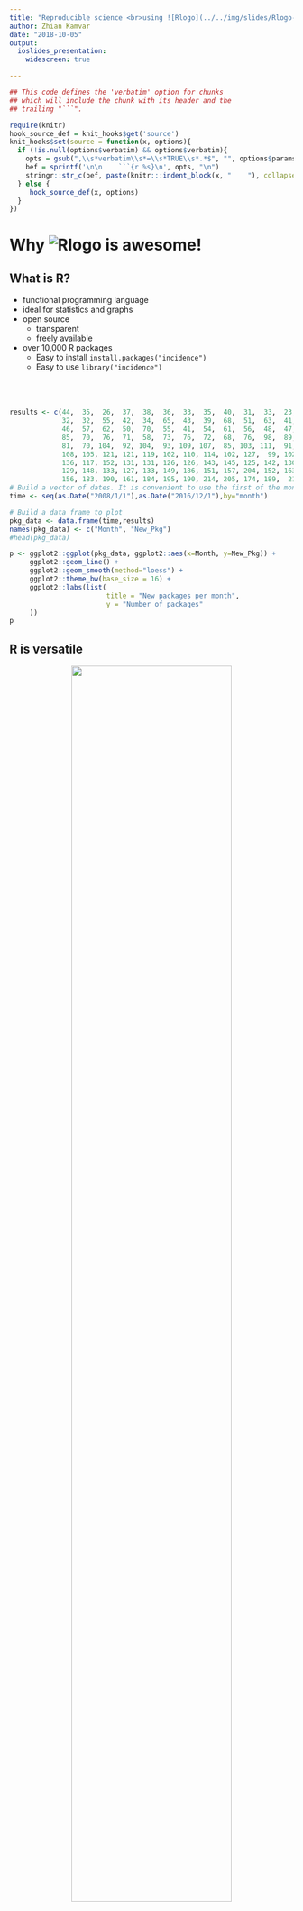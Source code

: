 ```yaml
---
title: "Reproducible science <br>using ![Rlogo](../../img/slides/Rlogo-small.png)<br><br>"
author: Zhian Kamvar
date: "2018-10-05"
output:
  ioslides_presentation:
    widescreen: true

---
```




```r
## This code defines the 'verbatim' option for chunks
## which will include the chunk with its header and the
## trailing "```".

require(knitr)
hook_source_def = knit_hooks$get('source')
knit_hooks$set(source = function(x, options){
  if (!is.null(options$verbatim) && options$verbatim){
    opts = gsub(",\\s*verbatim\\s*=\\s*TRUE\\s*.*$", "", options$params.src)
    bef = sprintf('\n\n    ```{r %s}\n', opts, "\n")
    stringr::str_c(bef, paste(knitr:::indent_block(x, "    "), collapse = '\n'), "\n    ```\n")
  } else {
     hook_source_def(x, options)
  }
})
```


# Why ![Rlogo](../../img/slides/Rlogo-small.png) is awesome!


## What is R? {.columns-2}

 - functional programming language
 - ideal for statistics and graphs
 - open source
   - transparent
   - freely available
 - over 10,000 R packages
   - Easy to install `install.packages("incidence")`
   - Easy to use `library("incidence")`
<br>
<br>
<br>
<br>

```r
results <- c(44,  35,  26,  37,  38,  36,  33,  35,  40,  31,  33,  23,  
             32,  32,  55,  42,  34,  65,  43,  39,  68,  51,  63,  41,
             46,  57,  62,  50,  70,  55,  41,  54,  61,  56,  48,  47,  
             85,  70,  76,  71,  58,  73,  76,  72,  68,  76,  98,  89,  
             81,  70, 104,  92, 104,  93, 109, 107,  85, 103, 111,  91, 
             108, 105, 121, 121, 119, 102, 110, 114, 102, 127,  99, 102, 
             136, 117, 152, 131, 131, 126, 126, 143, 145, 125, 142, 130, 
             129, 148, 133, 127, 133, 149, 186, 151, 157, 204, 152, 163,
             156, 183, 190, 161, 184, 195, 190, 214, 205, 174, 189,  217)
# Build a vector of dates. It is convenient to use the first of the month
time <- seq(as.Date("2008/1/1"),as.Date("2016/12/1"),by="month")

# Build a data frame to plot
pkg_data <- data.frame(time,results)
names(pkg_data) <- c("Month", "New_Pkg")
#head(pkg_data)

p <- ggplot2::ggplot(pkg_data, ggplot2::aes(x=Month, y=New_Pkg)) +
     ggplot2::geom_line() +
     ggplot2::geom_smooth(method="loess") +
     ggplot2::theme_bw(base_size = 16) + 
     ggplot2::labs(list(
                        title = "New packages per month",
                        y = "Number of packages"
     ))
p
```

## R is versatile 

<center>
<img src="../../img/slides/r-food-chain.jpg" width="75%">
</center>


## R has many large and vibrant user communities

<center>
<img src="../../img/slides/r-communities.jpg" width="100%">
</center>

## Network Analysis

<center>
<img src="../../img/slides/r-gephi-graph.PNG" width="50%">
</center>
source: https://www.r-bloggers.com/social-network-analysis-using-r-and-gephis/

---------------

<center>
<img src="../../img/slides/accidental-art.jpg" width="75%">
</center>


---------------

<center>
<img src="../../img/slides/swiss-map.png" width="70%">
</center>

source: https://timogrossenbacher.ch/2016/12/beautiful-thematic-maps-with-ggplot2-only/

---------------

<center>
<img src="../../img/slides/metacoder-microbiome.png" width="50%">
</center>

source: Foster *et al.* 2017 https://doi.org/10.1371/journal.pcbi.1005404


## R can automate analyses

<center>
<img src="../../img/slides/automation-win.png" width="75%">
<center>
source: http://blog.yhat.com/posts/R-for-excel-users.html

## Interactive analyses and automated reports

<center>
<img src="https://paula-moraga.github.io/img/imagespaula/animation.gif" width="100%">
</center>

source: https://paula-moraga.github.io/software/

# Great! How do I use it?


<!-- 

## What is reproducibility in science?

<center>
<img src="../../img/slides/printing-press.jpg" width="60%">
</center>
<br>

> - ability to reproduce results by a peer
> - requires <font color="#99004d">data</font>, <font color="#99004d">methods</font>, and <font color="#99004d">procedures</font>
> - increasingly, science is supposed to be reproducible






## Why does it not happen, in practice?

  Some opinions on whether reproducibility is needed:
  
> - *Ideally, yes but we don't have time for this.*
> - *If it gets published, yes.*
> - *If it gets published, yes; unless it is in PLoS One...*
> - *No need: I work on my own.*
> - *For others to copy us? You crazy?!*
> - *No way! We rigged the data, the method does not work, and we ran the analyses in Excel.*





## Main obstacles to reproducibility {.columns-2}

<center><img src="../../img/slides/wecandoit.jpg" width="65%"></center>

> - lack of time: ultimately, reproducibility is faster
> - fear of plagiarism: low risks in practice
> - internal work, no need to share: almost never true
<br>
> - one good reason: <font color="#99004d">lack of tools to facilitate reproducibility</font>





## You never work alone

<center>
<img src="../../img/slides/looper.jpg" width="85%">
<br>

Be nice to your future selves!

</center>





## Two aspects of reproducibility using <img src="../../img/slides/Rlogo-small.png" width="50px">


<center>
<img src="../../img/slides/2pills.jpg" width="85%">
</center>

<br>

> - implementing methods as <img src="../../img/slides/Rlogo-small.png" width="30px"> packages
> - making <font color="#99004d">transparent</font> and <font color="#99004d">reproducible</font> analyses





# <img src="../../img/slides/Rlogo.png" width="50px">eproducibility in practice

## Literate programming

<center>
<img src="../../img/slides/knuth.jpg" width="55%">
</center>

> *Let us change our traditional attitude to the construction of programs: instead
of imagining that our main task is to instruct a computer what to do, let us
concentrate rather on <font color="#99004d">explaining to humans what we want
the computer to do</font>.* </center> (Donald E. Knuth, Literate Programming,
1984)




## A data-centred approach to programming

<center>
<img src="../../img/slides/literate-prog.png" width="85%">
</center>




## Literate programming in <img src="../../img/slides/Rlogo.png" width="50px">

Current workflows use the following equation: 

**markdown** (`.md`)   +   <img src="../../img/slides/Rlogo.png" width="40px"> = 
<font color="#99004d"> **Rmarkdown** </font> (`.Rmd`)

<br><br>Example:<br>
`knitr::knit2html("foo.Rmd")`  $\rightarrow$  `foo.html`<br>
`rmarkdown::render("foo.Rmd")`  $\rightarrow$  `foo.pdf`<br>
`rmarkdown::render("foo.Rmd")`  $\rightarrow$  `foo.doc`<br>
`...`





## **Rmarkdown**: <img src="../../img/slides/Rlogo.png" width="50px"> chunks in markdown {.smaller}

```r
a <- rnorm(1000)
hist(a, col = terrain.colors(15), border = "white", main = "Normal distribution")
```

results in:
```r
set.seed(1)
a <- rnorm(1000)
hist(a, col = terrain.colors(15), border = "white", main = "Normal distribution")
```




## Formatting outputs

```r
[some R code here]
```

where `...` are options for processing and formatting, e.g:

- `eval` (`TRUE`/`FALSE`): evaluate code?
- `echo` (`TRUE`/`FALSE`): show code input?
- `results` (`"markup"/"hide"/"asis"`): show/format code output
- `message/warning/error`: show messages, warnings, errors?
- `cache` (`TRUE`/`FALSE`): cache analyses?
<br>

See [http://yihui.name/knitr/options](http://yihui.name/knitr/options) for details on all options.




## One format, several outputs

**`rmarkdown`** can generate different types of documents:

- standardised reports (`html`, `pdf`) 
- journal articles. using the `rticles` package (`.pdf`)
- Tufte handouts (`.pdf`)
- word documents (`.doc`)
- slides for presentations (`html`, `pdf`)
- ...

See: [http://rmarkdown.rstudio.com/gallery.html](http://rmarkdown.rstudio.com/gallery.html).




## **`rmarkdown`**: toy example 1/2 {.smaller}

Let us consider the file \texttt{foo.Rmd}:
<pre><code>
---
title: "A toy example of rmarkdown"
author: "John Snow"
date: "`r Sys.Date()`"
output: html_document
---

This is some nice R code:
</pre></code>

```r
set.seed(1)
x <- rnorm(100)
x[1:6]
hist(x, col = "grey", border = "white")
```




## **`rmarkdown`**: toy example 1/2 {.smaller}

```r
rmarkdown::render("foo.Rmd")
```

<center>
<img src="../../img/slides/rmarkdown-toy.png" width="70%">
</center>






# Good practices

## **`rmarkdown`** is just the beginning {.columns-2}

<center>
<img src="../../img/slides/tablets.png" width="90%">
</center>

<br>

> - alter your original data

> - have a messy project

> - write non-portable code

> - write horrible code

> - lose work permanently




## How to treat your original data

<center>
<img src="../../img/slides/gold.jpg" width="50%">
</center>

> - **do not touch your original data**
> - save it as <font color="#99004d">read-only</font>
> - <font color="#99004d">make copies</font> - you can play with these
> - <font color="#99004d">track the changes</font> made to the original data




## How to avoid messy projects

<center>
<img src="../../img/slides/messy-office.jpg" width="50%">
</center>

> - **1 project = 1 folder**
> - subfolders for: data, analyses, figures, manuscripts, ...
> - document the project using a `README` file
> - use the Rstudio projects (if you use Rstudio)




## How to write portable code?

<center>
<img src="../../img/slides/communication.png" width="50%">
</center>

> - avoid absolute paths e.g.:<br>
`my_file <- "C:\project1\data\data.csv"`<br>
> - use the package <font color="#99004d">`here`</font> for portable paths e.g.:<br>
`my_file <- here("data/data.csv")`
> - avoid special characters and spaces in all names e.g.:<br> `éèçêäÏ*%~!?&`
> - assume case sensitivity: <br>`FooBar` $\neq$ `foobar` $\neq$ `FOOBAR`





## How to write better code?

<center>
<img src="../../img/slides/readable.jpg" width="50%">
</center>

> - name things explicitly
    
> - settle for one <font color="#99004d">naming convention</font>; `snake_case` is currently recommended for <img src="../../img/slides/Rlogo.png" width="40px"> packages
   
> - document your code using <font color="#99004d">comments</font> (`##`)
    
> - write <font color="#99004d">simple code</font>, in short sections
   
> - use current coding standards -- see the <font color="#99004d">`lintr`</font> package





## Example of `lintr`

<center>
<img src="../../img/slides/lintr.png" width="80%"><br>
<small>source: [https://github.com/jimhester/lintr](https://github.com/jimhester/lintr)</small>
</center>




## Do not lose your work!

Because you never know what can happen..

<center>
<img src="../../img/slides/smashing-panda.gif" width="50%">
</center>




## How to avoid losing work?

<center>
<img src="../../img/slides/lost.jpg" width="40%">
</center>

<br>

> - **never rely on a single computer** to store your work
> - <font color="#99004d">backups</font> are good, <font color="#99004d">syncing</font> with a server is better (e.g. Dropbox)
> - use <font color="#99004d">version numbers</font> to track progress
> - use <font color="#99004d">version control systems</font> (e.g. GIT) for serious
    coding projects


## 

<br>

<center>
<img src="../../img/slides/the-end.jpg" width="100%">
</center>

-->
